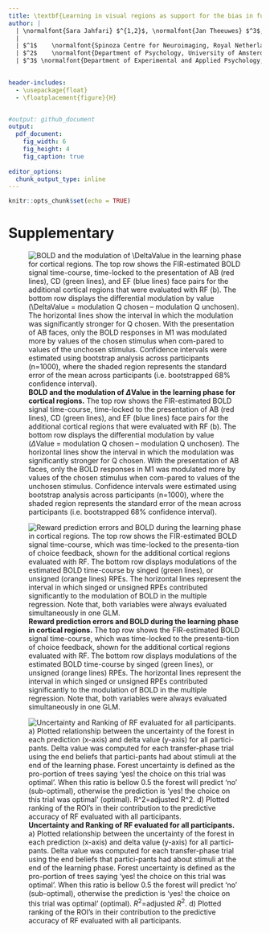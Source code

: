 ```yaml
---
title: \textbf{Learning in visual regions as support for the bias in future value-driven choice}
author: |
  | \normalfont{Sara Jahfari} $^{1,2}$, \normalfont{Jan Theeuwes} $^3$, \normalfont{Tomas Knapen} $^{1,3}$
  |
  | $^1$	\normalfont{Spinoza Centre for Neuroimaging, Royal Netherlands Academy of Arts and Sciences (KNAW), The Netherlands}  
  | $^2$	\normalfont{Department of Psychology, University of Amsterdam, The Netherlands} 
  | $^3$ \normalfont{Department of Experimental and Applied Psychology, Vrije Universiteit van Amsterdam, The Netherlands}
  

header-includes:
  - \usepackage{float} 
  - \floatplacement{figure}{H}


#output: github_document
output:
  pdf_document:
    fig_width: 6
    fig_height: 4
    fig_caption: true
    
editor_options: 
  chunk_output_type: inline
---
```


```r
knitr::opts_chunk$set(echo = TRUE)
```

# Supplementary

![**BOLD and the modulation of $\Delta$Value in the learning phase for cortical regions.** The top row shows the FIR-estimated BOLD signal time-course, time-locked to the presentation of AB (red lines), CD (green lines), and EF (blue lines) face pairs for the additional cortical regions that were evaluated with RF (b). The bottom row displays the differential modulation by value ($\Delta$Value = modulation Q chosen – modulation Q unchosen). The horizontal lines show the interval in which the modulation was significantly stronger for Q chosen. With the presentation of AB faces, only the BOLD responses in M1 was modulated more by values of the chosen stimulus when com-pared to values of the unchosen stimulus. Confidence intervals were estimated using bootstrap analysis across participants (n=1000), where the shaded region represents the standard error of the mean across participants (i.e. bootstrapped 68% confidence interval).  ](_png/sFigure1.png)


![**Reward prediction errors and BOLD during the learning phase in cortical regions.** The top row shows the FIR-estimated BOLD signal time-course, which was time-locked to the presenta-tion of choice feedback, shown for the additional cortical regions evaluated with RF. The bottom row displays modulations of the estimated BOLD time-course by singed (green lines), or unsigned (orange lines) RPEs. The horizontal lines represent the interval in which singed or unsigned RPEs contributed significantly to the modulation of BOLD in the multiple regression. Note that, both variables were always evaluated simultaneously in one GLM. \label{sFigure 2}](_png/sFigure2.png)


![**Uncertainty and Ranking of RF evaluated for all participants.** a) Plotted relationship between the uncertainty of the forest in each prediction (x-axis) and delta value (y-axis) for all partici-pants. Delta value was computed for each transfer-phase trial using the end beliefs that partici-pants had about stimuli at the end of the learning phase. Forest uncertainty is defined as the pro-portion of trees saying ‘yes! the choice on this trial was optimal’. When this ratio is bellow 0.5 the forest will predict ‘no’ (sub-optimal), otherwise the prediction is ‘yes! the choice on this trial was optimal’ (optimal). $R^2$=adjusted $R^2$. d) Plotted ranking of the ROI’s in their contribution to the predictive accuracy of RF evaluated with all participants.\label{sFigure 3}](_png/sFigure3.png)
